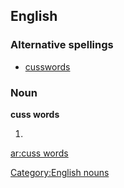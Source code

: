 ==English==

===Alternative spellings===
* [[cusswords]]

===Noun===
'''cuss words'''

# {{plural of|cuss word}}

[[Category:English nouns]]

[[ar:cuss words]]